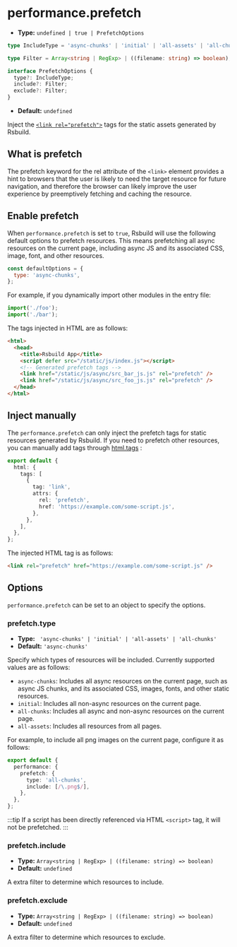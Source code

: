 # performance.prefetch

- **Type:** `undefined | true | PrefetchOptions`

```ts
type IncludeType = 'async-chunks' | 'initial' | 'all-assets' | 'all-chunks';

type Filter = Array<string | RegExp> | ((filename: string) => boolean);

interface PrefetchOptions {
  type?: IncludeType;
  include?: Filter;
  exclude?: Filter;
}
```

- **Default:** `undefined`

Inject the [`<link rel="prefetch">`](https://developer.mozilla.org/en-US/docs/Web/HTML/Attributes/rel/prefetch) tags for the static assets generated by Rsbuild.

## What is prefetch

The prefetch keyword for the rel attribute of the `<link>` element provides a hint to browsers that the user is likely to need the target resource for future navigation, and therefore the browser can likely improve the user experience by preemptively fetching and caching the resource.

## Enable prefetch

When `performance.prefetch` is set to `true`, Rsbuild will use the following default options to prefetch resources. This means prefetching all async resources on the current page, including async JS and its associated CSS, image, font, and other resources.

```js
const defaultOptions = {
  type: 'async-chunks',
};
```

For example, if you dynamically import other modules in the entry file:

```js title="index.js"
import('./foo');
import('./bar');
```

The tags injected in HTML are as follows:

```html
<html>
  <head>
    <title>Rsbuild App</title>
    <script defer src="/static/js/index.js"></script>
    <!-- Generated prefetch tags -->
    <link href="/static/js/async/src_bar_js.js" rel="prefetch" />
    <link href="/static/js/async/src_foo_js.js" rel="prefetch" />
  </head>
</html>
```

## Inject manually

The `performance.prefetch` can only inject the prefetch tags for static resources generated by Rsbuild. If you need to prefetch other resources, you can manually add tags through [html.tags](/config/html/tags) :

```ts title="rsbuild.config.ts"
export default {
  html: {
    tags: [
      {
        tag: 'link',
        attrs: {
          rel: 'prefetch',
          href: 'https://example.com/some-script.js',
        },
      },
    ],
  },
};
```

The injected HTML tag is as follows:

```html
<link rel="prefetch" href="https://example.com/some-script.js" />
```

## Options

`performance.prefetch` can be set to an object to specify the options.

### prefetch.type

- **Type:** ` 'async-chunks' | 'initial' | 'all-assets' | 'all-chunks'`
- **Default:** `'async-chunks'`

Specify which types of resources will be included. Currently supported values are as follows:

- `async-chunks`: Includes all async resources on the current page, such as async JS chunks, and its associated CSS, images, fonts, and other static resources.
- `initial`: Includes all non-async resources on the current page.
- `all-chunks`: Includes all async and non-async resources on the current page.
- `all-assets`: Includes all resources from all pages.

For example, to include all png images on the current page, configure it as follows:

```ts title="rsbuild.config.ts"
export default {
  performance: {
    prefetch: {
      type: 'all-chunks',
      include: [/\.png$/],
    },
  },
};
```

:::tip
If a script has been directly referenced via HTML `<script>` tag, it will not be prefetched.
:::

### prefetch.include

- **Type:** `Array<string | RegExp> | ((filename: string) => boolean)`
- **Default:** `undefined`

A extra filter to determine which resources to include.

### prefetch.exclude

- **Type:** `Array<string | RegExp> | ((filename: string) => boolean)`
- **Default:** `undefined`

A extra filter to determine which resources to exclude.
